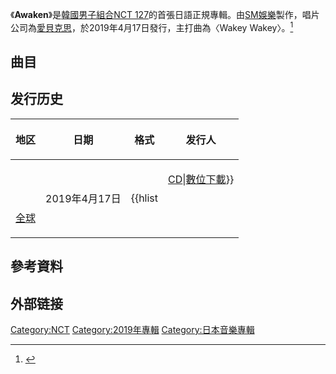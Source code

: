{{Infobox album 
| Name        = Awaken
| Type        = studio
| Artist      = [[NCT_127|NCT 127]]
| Cover       = File:NCT_127_Awaken.jpg
| Released    = {{start date|2019|04|17}}
| Recorded    = 2016–2019年
| Genre       = {{hlist|[[Pop_music|Pop]]||[[R&B|R&B]]|[[嘻哈|嘻哈]]}}
| Language    = {{hlist|[[日語|日語]]|[[韓語|韓語]]|[[英語|英語]]}}
| Label       = {{hlist|[[Avex_Trax|愛貝克思]]}}
| Producer    = 李秀滿
| Length      = 42:54
| Last album  = [[Regular-Irregular|Regular-Irregular]]<br>（2018年）
| This album  = '''Awaken'''<br />（2019年）
| Next album  = [[We_Are_Superhuman|We Are Superhuman]]（2019年）
| Misc        ={{Extra chronology
 | artist     = [[NCT|NCT]]
 | type       = album
 | prev_title = [[The_Vision|The Vision]]
 | prev_year  = 2019
 | title      = Awaken
 | year       = 2019
 | next_title = [[Take_Off|Take Off]]
 | next_year  = 2019
}}
 {{Singles
 | name        = Awaken
 | type        = studio
 | single1     = [[NCT_2018_Empathy|Touch]]
 | single1date = {{Start date|2018|09|16}}
 | single2     = '''Wakey-Wakey'''
 | single2date = {{Start date|2019|03|18}}
}}
{{External music video|Type=studio|{{YouTube|azr7saygKng|Wakey Wakey}}}}
}}
《'''Awaken'''》是[[韓國|韓國]][[男子組合|男子組合]][[NCT_127|NCT 127]]的首張日語正規專輯。由[[SM娛樂|SM娛樂]]製作，唱片公司為[[Avex_trax|愛貝克思]]，於2019年4月17日發行，主打曲為〈Wakey Wakey〉。<ref>{{Cite web|title=NCT Website|url=https://nct-jp.net/en/news/detail.php?id=1070341|accessdate=2020-05-25|work=nct-jp.net|language=en|archive-date=2020-09-17|archive-url=https://web.archive.org/web/20200917154359/https://nct-jp.net/en/news/detail.php?id=1070341|dead-url=no}}</ref>

==曲目==
{{Track listing
| headline     = 
| extra_column = 編曲

| title1       = Lips
| note1        = 
| lyrics1      = Akira<br>[[李敏亨|Mark]]<br>[[泰容|泰容]]
| music1       = Andreas Öhrn<br>Sam Fishman 
| extra1       = Andreas Öhrn<br>Sam Fishman 
| length1      = 3:06

| title2       = Wakey-Wakey
| note2        = 
| lyrics2      = MEG.ME
| music2       = Andreas Öberg<br>Sebastian Thott<br>Deez
| extra2       = Sebastian Thott
| length2      = 3:02

| title3       = Chain
| note3        = 
| lyrics3      = MEG.ME
| music3       = 250<br>Albin Nordqvist 
| extra3       = 250
| length3      = 3:42

| title4       = [[Regular-Irregular|Regular]]
| note4        = 英文版
| lyrics4      = Wilbart "Vedo" McCoy III<br>Taeyong<br>Mark
| music4       = Mike Daley<br>Mitchell Owens<br>Wilbart "Vedo" McCoy III<br>George Kranz<br>[[劉英振|劉英振]]
| extra4       = Mike Daley<br>Mitchell Owens 
| length4      = 3:40

| title5       = [[NCT_2018_Empathy|Touch]]
| note5        = 日文版
| lyrics5      = MEG.ME<br>Jo Yoon-kyung<br>Kim Min-ji<br>Shin Jin-hye 
| music5       = [[LDN_Noise|LDN Noise]]<br>Deez<br>Adrian McKinnon 
| extra5       = [[LDN_Noise|LDN Noise]]<br>Deez
| length5      = 3:10

| title6       = Blow My Mind
| note6        = 
| lyrics6      = Junji Ishiwatari 
| music6       = Jonny Shorr<br>David Amber<br>Will Jay
| extra6       = David Amber
| length6      = 3:48

| title7       = [[NCT_#127_Limitless|Limitless]]
| note7        = 日文版
| lyrics7      = [[Kenzie|Kenzie]]<br>Sara Sakurai (T's Music) 
| music7       = [[Kenzie|Kenzie]]<br>Harvey Mason Jr.<br>Patrick "J. Que" Smith<br>Kevin Randolph<br>Dewain Whitmore<br>Andrew Hey<br>Britt Burton
| extra7       = [[Kenzie|Kenzie]] 
| length7      = 4:08

| title8       = Long Slow Distance
| note8        = 
| lyrics8      = Natsumi Kobayashi
| music8       = Lee Dae-hee (ZigZagNote)<br>Moon Sang-sun<br>Sean Alexander (Avenue 52)<br>Drew Ryan Scott
| extra8       = Lee Dae-hee (ZigZagNote)<br>Moon Sang-sun 
| length8      = 4:25

| title9       = Kitchen Beat
| note9        = 
| lyrics9      = Ume
| music9       = Ronnie Icon<br>Jan Baars<br>Rajan Muse 
| extra9       = Ronnie Icon<br>Jan Baars<br>Rajan Muse 
| length9      = 3:29

| title10      = [[NCT_#127_Cherry_Bomb|Cherry Bomb]]
| note10       = 韓文版
| lyrics10     =[[泰容|泰容]]<br>[[李敏亨|Mark]]<br>Deepflow<br>Lim Jung-hyo<br>Oh Min-joo 
| music10      = Dem Jointz<br>Jennifer Decilveo<br>Deez<br>Jakob Mihoubi (Jay & Rudy)<br>Rudi Daouk (Jay & Rudy)<br>Michael Woods (Rice N' Peas)<br>Kevin White (Rice N' Peas)<br>Andrew Bazzi (Rice N' Peas)<br>MZMC 
| extra10      = Dem Jointz<br>Deez<br>[[劉英振|劉英振]]
| length10     = 3:56

| title11      = [[NCT_#127|Fire Truck]]
| note11       = 韓文版
| lyrics11     = [[泰容|泰容]]<br>[[李敏亨|Mark]]<br>[[在玹|在玹]]<br>Lee Seu-ran]] 
| music11      = [[LDN_Noise|LDN Noise]]<br>Jeremy "Tay" Jasper<br>Ylva Dimberg (The Kennel) 
| extra11      = [[LDN_Noise|LDN Noise]]
| length11     = 2:58

| title12      = End to Start
| note12       = 
| lyrics12     = Amon Hayashi (Digz Inc.)
| music12      = Jung Youth (DMP Group)<br>Tony Esterly (DMP Group) 
| extra12      = DMP Group
| length12     = 3:30

| total_length = 42:54
}}
== 发行历史 ==
{| class="wikitable plainrowheaders"
!地区
!日期
!格式
!发行人
|-
! scope="row" |{{JPN}}
| rowspan="2" |2019年4月17日
| rowspan="2" |{{hlist||[[CD|CD]]|[[數位下載|數位下載]]}}
| rowspan="2" |[[Avex_trax|Avex trax]]
|-
! scope="row" |{{flagicon|World}} [[全球|全球]] 
|}

==參考資料==
{{reflist}}
== 外部链接 ==
{{NCT}}
[[Category:NCT|Category:NCT]]
[[Category:2019年專輯|Category:2019年專輯]]
[[Category:日本音樂專輯|Category:日本音樂專輯]]